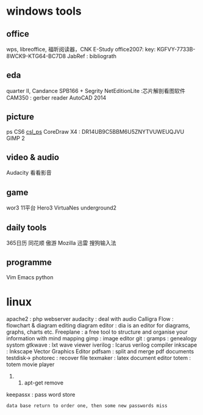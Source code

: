 = windows tools =
== office ==
wps, libreoffice, 福昕阅读器，CNK E-Study
office2007: key: KGFVY-7733B-8WCK9-KTG64-BC7D8
JabRef : bibliograth
== eda ==
quarter II, 
Candance SPB166 + Segrity
NetEditionLite :芯片解剖看图软件
CAM350 : gerber reader
AutoCAD 2014
== picture ==
ps CS6 [[csl_ps]]
CoreDraw X4 : DR14UB9C5BBM6U5ZNYTVUWEUQJVU
GIMP 2
== video & audio ==
Audacity
看看影音
== game ==
wor3
11平台
Hero3
VirtuaNes
underground2
== daily tools ==
365日历
同花顺
傲游
Mozilla
迅雷
搜狗输入法
== programme ==
Vim
Emacs
python

= linux =
apache2 : php webserver
audacity : deal with audio
Calligra Flow : flowchart & diagram editing
diagram editor : dia is an editor for diagrams, graphs, charts etc.
Freeplane : a free tool to structure and organise your information with mind mapping
gimp : image editor
git : 
gramps : genealogy systom
gtkwave : lxt wave viewer
iverilog : Icarus verilog compiler
inkscape : Inkscape Vector Graphics Editor
pdfsam : split and merge pdf documents
testdisk-> photorec : recover file
texmaker : latex document editor
totem : totem movie player


########### apt-get remove
keepassx : pass word store
 data base return to order one, then some new passwords miss
